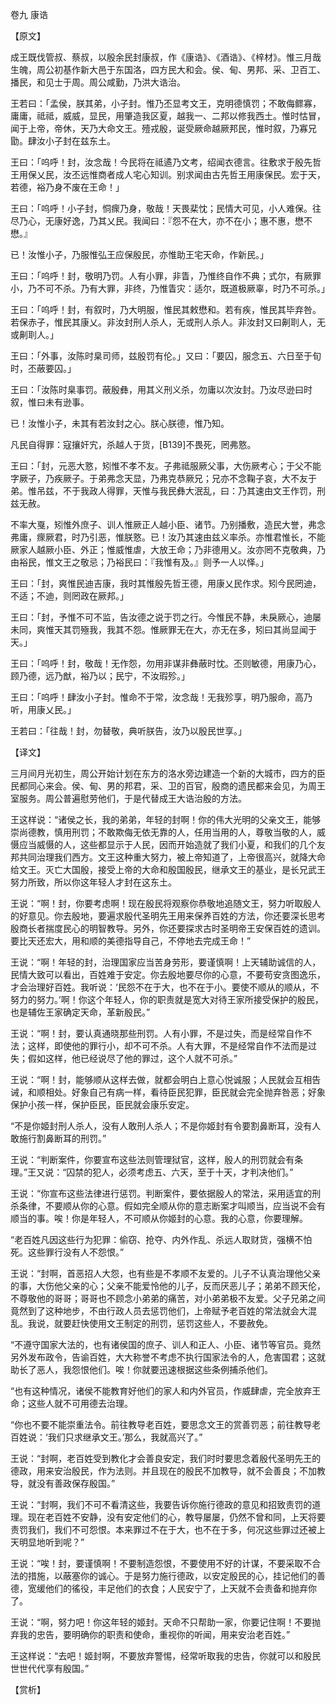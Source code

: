 

卷九 康诰

【原文】

成王既伐管叔、蔡叔，以殷余民封康叔，作《康诰》、《酒诰》、《梓材》。惟三月哉生魄，周公初基作新大邑于东国洛，四方民大和会。侯、甸、男邦、采、卫百工、播民，和见士于周。周公咸勤，乃洪大诰治。

王若曰：「孟侯，朕其弟，小子封。惟乃丕显考文王，克明德慎罚；不敢侮鳏寡，庸庸，祗祗，威威，显民，用肇造我区夏，越我一、二邦以修我西土。惟时怙冒，闻于上帝，帝休，天乃大命文王。殪戎殷，诞受厥命越厥邦民，惟时叙，乃寡兄勖。肆汝小子封在兹东土。

王曰：「呜呼！封，汝念哉！今民将在祗遹乃文考，绍闻衣德言。往敷求于殷先哲王用保乂民，汝丕远惟商者成人宅心知训。别求闻由古先哲王用康保民。宏于天，若德，裕乃身不废在王命！」

王曰：「呜呼！小子封，恫瘝乃身，敬哉！天畏棐忱；民情大可见，小人难保。往尽乃心，无康好逸，乃其乂民。我闻曰：『怨不在大，亦不在小；惠不惠，懋不懋。』

已！汝惟小子，乃服惟弘王应保殷民，亦惟助王宅天命，作新民。」

王曰：「呜呼！封，敬明乃罚。人有小罪，非眚，乃惟终自作不典；式尔，有厥罪小，乃不可不杀。乃有大罪，非终，乃惟眚灾：适尔，既道极厥辜，时乃不可杀。」

王曰：「呜呼！封，有叙时，乃大明服，惟民其敕懋和。若有疾，惟民其毕弃咎。若保赤子，惟民其康乂。非汝封刑人杀人，无或刑人杀人。非汝封又曰劓刵人，无或劓刵人。」

王曰：「外事，汝陈时臬司师，兹殷罚有伦。」又曰：「要囚，服念五、六日至于旬时，丕蔽要囚。」

王曰：「汝陈时臬事罚。蔽殷彝，用其义刑义杀，勿庸以次汝封。乃汝尽逊曰时叙，惟曰未有逊事。

已！汝惟小子，未其有若汝封之心。朕心朕德，惟乃知。

凡民自得罪：寇攘奸宄，杀越人于货，[B139]不畏死，罔弗憝。

王曰：「封，元恶大憝，矧惟不孝不友。子弗祗服厥父事，大伤厥考心；于父不能字厥子，乃疾厥子。于弟弗念天显，乃弗克恭厥兄；兄亦不念鞠子哀，大不友于弟。惟吊兹，不于我政人得罪，天惟与我民彝大泯乱，曰：乃其速由文王作罚，刑兹无赦。

不率大戛，矧惟外庶子、训人惟厥正人越小臣、诸节。乃别播敷，造民大誉，弗念弗庸，瘝厥君，时乃引恶，惟朕憝。已！汝乃其速由兹义率杀。亦惟君惟长，不能厥家人越厥小臣、外正；惟威惟虐，大放王命；乃非德用乂。汝亦罔不克敬典，乃由裕民，惟文王之敬忌；乃裕民曰：『我惟有及。』则予一人以怿。」

王曰：「封，爽惟民迪吉康，我时其惟殷先哲王德，用康乂民作求。矧今民罔迪，不适；不迪，则罔政在厥邦。」

王曰：「封，予惟不可不监，告汝德之说于罚之行。今惟民不静，未戾厥心，迪屡未同，爽惟天其罚殛我，我其不怨。惟厥罪无在大，亦无在多，矧曰其尚显闻于天。」

王曰：「呜呼！封，敬哉！无作怨，勿用非谋非彝蔽时忱。丕则敏德，用康乃心，顾乃德，远乃猷，裕乃以；民宁，不汝瑕殄。」

王曰：「呜呼！肆汝小子封。惟命不于常，汝念哉！无我殄享，明乃服命，高乃听，用康乂民。」

王若曰：「往哉！封，勿替敬，典听朕告，汝乃以殷民世享。」

【译文】

三月间月光初生，周公开始计划在东方的洛水旁边建造一个新的大城市，四方的臣民都同心来会。侯、甸、男的邦君，采、卫的百官，殷商的遗民都来会见，为周王室服务。周公普遍慰劳他们，于是代替成王大诰治殷的方法。

王这样说：“诸侯之长，我的弟弟，年轻的封啊！你的伟大光明的父亲文王，能够崇尚德教，慎用刑罚；不敢欺侮无依无靠的人，任用当用的人，尊敬当敬的人，威慑应当威慑的人，这些都显示于人民，因而开始造就了我们小夏，和我们的几个友邦共同治理我们西方。文王这种重大努力，被上帝知道了，上帝很高兴，就降大命给文王。灭亡大国殷，接受上帝的大命和殷国殷民，继承文王的基业，是长兄武王努力所致，所以你这年轻人才封在这东土。

王说：“啊！封，你要考虑啊！现在殷民将观察你恭敬地追随文王，努力听取殷人的好意见。你去殷地，要遍求殷代圣明先王用来保养百姓的方法，你还要深长思考殷商长者揣度民心的明智教导。另外，你还要探求古时圣明帝王安保百姓的遗训。要比天还宏大，用和顺的美德指导自己，不停地去完成王命！”

王说：“啊！年轻的封，治理国家应当苦身劳形，要谨慎啊！上天辅助诚信的人，民情大致可以看出，百姓难于安定。你去殷地要尽你的心意，不要苟安贪图逸乐，才会治理好百姓。我听说：‘民怨不在于大，也不在于小。要使不顺从的顺从，不努力的努力。’啊！你这个年轻人，你的职责就是宽大对待王家所接受保护的殷民，也是辅佐王家确定天命，革新殷民。”

王说：“啊！封，要认真通晓那些刑罚。人有小罪，不是过失，而是经常自作不法；这样，即使他的罪行小，却不可不杀。人有大罪，不是经常自作不法而是过失；假如这样，他已经说尽了他的罪过，这个人就不可杀。”

王说：“啊！封，能够顺从这样去做，就都会明白上意心悦诚服；人民就会互相告诫，和顺相处。好象自己有病一样，看待臣民犯罪，臣民就会完全抛弃咎恶；好象保护小孩一样，保护臣民，臣民就会康乐安定。

“不是你姬封刑人杀人，没有人敢刑人杀人；不是你姬封有令要割鼻断耳，没有人敢施行割鼻断耳的刑罚。”

王说：“判断案件，你要宣布这些法则管理狱官，这样，殷人的刑罚就会有条理。”王又说：“囚禁的犯人，必须考虑五、六天，至于十天，才判决他们。”

王说：“你宣布这些法律进行惩罚。判断案件，要依据殷人的常法，采用适宜的刑杀条律，不要顺从你的心意。假如完全顺从你的意志断案才叫顺当，应当说不会有顺当的事。唉！你是年轻人，不可顺从你姬封的心意。我的心意，你要理解。

“老百姓凡因这些行为犯罪：偷窃、抢夺、内外作乱、杀远人取财货，强横不怕死。这些罪行没有人不怨恨。”

王说：“封啊，首恶招人大怨，也有些是不孝顺不友爱的。儿子不认真治理他父亲的事，大伤他父亲的心；父亲不能爱怜他的儿子，反而厌恶儿子；弟弟不顾天伦，不尊敬他的哥哥；哥哥也不顾念小弟弟的痛苦，对小弟弟极不友爱。父子兄弟之间竟然到了这种地步，不由行政人员去惩罚他们，上帝赋予老百姓的常法就会大混乱。我说，就要赶快使用文王制定的刑罚，惩罚这些人，不要赦免。

“不遵守国家大法的，也有诸侯国的庶子、训人和正人、小臣、诸节等官员。竟然另外发布政令，告谕百姓，大大称誉不考虑不执行国家法令的人，危害国君；这就助长了恶人，我怨恨他们。唉！你就要迅速根据这些条例捕杀他们。

“也有这种情况，诸侯不能教育好他们的家人和内外官员，作威肆虐，完全放弃王命；这些人就不可用德去治理。

“你也不要不能崇重法令。前往教导老百姓，要思念文王的赏善罚恶；前往教导老百姓说：‘我们只求继承文王。’那么，我就高兴了。”

王说：“封啊，老百姓受到教化才会善良安定，我们时时要思念着殷代圣明先王的德政，用来安治殷民，作为法则。并且现在的殷民不加教导，就不会善良；不加教导，就没有善政保存殷国。”

王说：“封啊，我们不可不看清这些，我要告诉你施行德政的意见和招致责罚的道理。现在老百姓不安静，没有安定他们的心，教导屡屡，仍然不曾和同，上天将要责罚我们，我们不可怨恨。本来罪过不在于大，也不在于多，何况这些罪过还被上天明显地听到呢？”

王说：“唉！封，要谨慎啊！不要制造怨恨，不要使用不好的计谋，不要采取不合法的措施，以蔽塞你的诚心。于是努力施行德政，以安定殷民的心，挂记他们的善德，宽缓他们的徭役，丰足他们的衣食；人民安宁了，上天就不会责备和抛弃你了。

王说：“啊，努力吧！你这年轻的姬封。天命不只帮助一家，你要记住啊！不要抛弃我的忠告，要明确你的职责和使命，重视你的听闻，用来安治老百姓。”

王这样说：“去吧！姬封啊，不要放弃警惕，经常听取我的忠告，你就可以和殷民世世代代享有殷国。”

【赏析】

